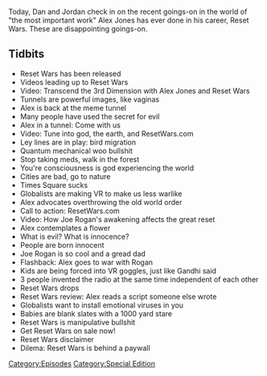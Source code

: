 {{Episode
    | title           = Episode 2
    | caption         = [https://knowledgefight.libsyn.com/627-reset-wars-episode-2 Listen to this episode on Libsyn]
    | episodeNumber   = 627
    | length          = 01:22:59
    | airDate         = December 15, 2021
    | episodeType     = [[:Category:Special Edition|Special Edition]]
    | appearance      = [[Jake Ducey]], [[Joe Rogan]], [[Gandhi]]
    | previousEpisode = [[626: December 9, 2021]]
    | nextEpisode     = [[628: July 10, 2003]]
}}

{{Stub}}

Today, Dan and Jordan check in on the recent goings-on in the world of "the most important work" Alex Jones has ever done in his career, Reset Wars.  These are disappointing goings-on.

==Tidbits==

*Reset Wars has been released
*Videos leading up to Reset Wars
*Video: Transcend the 3rd Dimension with Alex Jones and Reset Wars
*Tunnels are powerful images, like vaginas
*Alex is back at the meme tunnel
*Many people have used the secret for evil
*Alex in a tunnel: Come with us
*Video: Tune into god, the earth, and ResetWars.com
*Ley lines are in play: bird migration
*Quantum mechanical woo bullshit
*Stop taking meds, walk in the forest
*You're consciousness is god experiencing the world
*Cities are bad, go to nature
*Times Square sucks
*Globalists are making VR to make us less warlike
*Alex advocates overthrowing the old world order
*Call to action: ResetWars.com
*Video: How Joe Rogan's awakening affects the great reset
*Alex contemplates a flower
*What is evil? What is innocence?
*People are born innocent
*Joe Rogan is so cool and a gread dad
*Flashback: Alex goes to war with Rogan
*Kids are being forced into VR goggles, just like Gandhi said
*3 people invented the radio at the same time independent of each other
*Reset Wars drops
*Reset Wars review: Alex reads a script someone else wrote
*Globalists want to install emotional viruses in you
*Babies are blank slates with a 1000 yard stare
*Reset Wars is manipulative bullshit
*Get Reset Wars on sale now!
*Reset Wars disclaimer
*Dilema: Reset Wars is behind a paywall

[[Category:Episodes]]
[[Category:Special Edition]]

